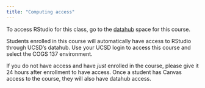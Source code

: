 ```yaml
---
title: "Computing access"
---
```


To access RStudio for this class, go to the [datahub](https://posit.cloud/spaces/405361) space for this course.

Students enrolled in this course will automatically have access to RStudio through UCSD's datahub. Use your UCSD login to access this course and select the COGS 137 environment.

If you do not have access and have *just* enrolled in the course, please give it 24 hours after enrollment to have access. Once a student has Canvas access to the course, they will also have datahub access.